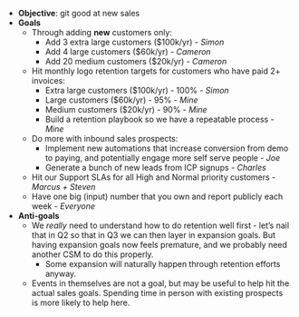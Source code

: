 - **Objective**: git good at new sales
- **Goals**
  - Through adding **new** customers only:
    - Add 3 extra large customers ($100k/yr) - _Simon_
    - Add 4 large customers ($60k/yr) - _Cameron_
    - Add 20 medium customers ($20k/yr) - _Cameron_
  - Hit monthly logo retention targets for customers who have paid 2+ invoices:
    - Extra large customers ($100k/yr) - 100% - _Simon_
    - Large customers ($60k/yr) - 95% - _Mine_
    - Medium customers ($20k/yr) - 90% - _Mine_
    - Build a retention playbook so we have a repeatable process - _Mine_
  - Do more with inbound sales prospects:
    - Implement new automations that increase conversion from demo to paying, and potentially engage more self serve people - _Joe_
    - Generate a bunch of new leads from ICP signups - _Charles_
  - Hit our Support SLAs for all High and Normal priority customers - _Marcus + Steven_
  - Have one big (input) number that you own and report publicly each week - _Everyone_
- **Anti-goals**
  - We _really_ need to understand how to do retention well first - let’s nail that in Q2 so that in Q3 we can then layer in expansion goals. But having expansion goals now feels premature, and we probably need another CSM to do this properly.
    - Some expansion will naturally happen through retention efforts anyway.
  - Events in themselves are not a goal, but may be useful to help hit the actual sales goals. Spending time in person with existing prospects is more likely to help here.
